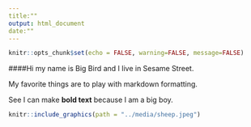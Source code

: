 ```yaml
---
title:""
output: html_document
date:""
---
```


```r
knitr::opts_chunk$set(echo = FALSE, warning=FALSE, message=FALSE)
```


####Hi my name is Big Bird and I live in Sesame Street.

My favorite things are to play with markdown formatting. 

See I can make **bold text** because I am a big boy. 
```r
knitr::include_graphics(path = "../media/sheep.jpeg")

```
```r

```

